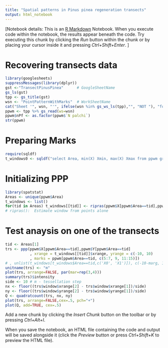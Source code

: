 ```yaml
---
title: "Spatial patterns in Pinus pinea regeneration transects"
output: html_notebook
---
```

[Notebook details:
This is an [R Markdown](http://rmarkdown.rstudio.com) Notebook. When you execute code within the notebook, the results appear beneath the code. 
Try executing this chunk by clicking the *Run* button within the chunk or by placing your cursor inside it and pressing *Ctrl+Shift+Enter*. ]

# Recovering transects data

```r
library(googlesheets)
suppressMessages(library(dplyr))
gst <-"TransectPinusPinea"      # GoogleSheetName
gs_ls(gst)
tpp <- gs_title(gst)
wsn <- "PointPatternWithMarks"  # WorkSheetName
cat("Sheet '", wsn, "'", ifelse(wsn %in% gs_ws_ls(tpp),"", "NOT "), "found.")
ppwm <- tpp %>% gs_read(ws=wsn)
ppwm$nPf <- as.factor(ppwm$`N palchi`)
str(ppwm)
```

# Preparing Marks

```r
require(sqldf)
t_windows0 <- sqldf("select Area, min(X) Xmin, max(X) Xmax from ppwm group by Area", drv='SQLite')

```

# Initializing PPP

```r
library(spatstat)
Areas <- unique(ppwm$Area)
t_windows <- list()
for(tid in Areas) t_windows[[tid]] <- ripras(ppwm$X[ppwm$Area==tid],ppwm$Y[ppwm$Area==tid], shape = "rectangle")
# ripras():  Estimate window from points alone

```

# Test anaysis on one of the transects

```r
tid <- Areas[1]
trs <- ppp(ppwm$X[ppwm$Area==tid],ppwm$Y[ppwm$Area==tid]
           , xrange = t_windows[[tid]]$xrange, yrange = c(-10, 10)
           , marks = ppwm[ppwm$Area==tid, c(5:7, 9, 11:15)])
# , unlist(t_windows[t_windows$Area==tid,c('X0', 'X1')]), c(-10-marg, 10+marg)
unitname(trs) <- "m"
plot(trs, arrange=FALSE, par(mar=rep(3,4)))
summary(trs)$intensity
side <- 10 # m - tessellation step
nx <- floor((trs$window$xrange[2] - trs$window$xrange[1])/side)
ny <- floor((trs$window$yrange[2] - trs$window$yrange[1])/side)
Q <- quadratcount(trs, nx, ny)
plot(trs, arrange=FALSE,cex=.5, pch="+")
plot(Q, add=TRUE, cex=.5)

```


Add a new chunk by clicking the *Insert Chunk* button on the toolbar or by pressing *Ctrl+Alt+I*.

When you save the notebook, an HTML file containing the code and output will be saved alongside it (click the *Preview* button or press *Ctrl+Shift+K* to preview the HTML file).
